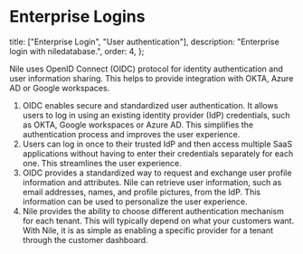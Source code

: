 # Enterprise Logins

  title: ["Enterprise Login", "User authentication"],
  description: "Enterprise login with niledatabase.",
  order: 4,
};

Nile uses OpenID Connect (OIDC) protocol for identity authentication and user information sharing. This helps to provide integration with OKTA, Azure AD or Google workspaces.

1. OIDC enables secure and standardized user authentication. It allows users to log in using an existing identity provider (IdP) credentials, such as OKTA, Google workspaces or Azure AD. This simplifies the authentication process and improves the user experience.
2. Users can log in once to their trusted IdP and then access multiple SaaS applications without having to enter their credentials separately for each one. This streamlines the user experience.
3. OIDC provides a standardized way to request and exchange user profile information and attributes. Nile can retrieve user information, such as email addresses, names, and profile pictures, from the IdP. This information can be used to personalize the user experience.
4. Nile provides the ability to choose different authentication mechanism for each tenant. This will typically depend on what your customers want. With Nile, it is as simple as enabling a specific provider for a tenant through the customer dashboard.

<Cards>
  <Card file="./enterprise-login/okta.mdx" root="user-authentication" />
</Cards>
